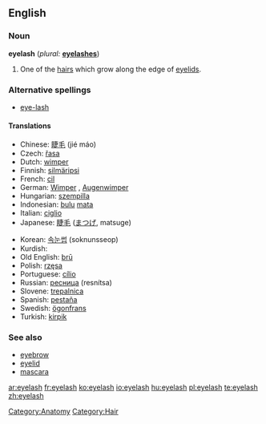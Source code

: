 ==English==

===Noun===
{{wikipedia}}
'''eyelash'''  (''plural:'' '''[[eyelashes]]''')

# One of the [[hair]]s which grow along the edge of [[eyelid]]s.

===Alternative spellings===
* [[eye-lash]]

{{rfc-level|Translations at L4+ not in L3 POS section}}

====Translations====
{{top}}
*Chinese: [[睫毛]] (jié máo)
*Czech: [[řasa]] {{f}}
*Dutch: [[wimper]] {{m}}
*Finnish: [[silmäripsi]]
*French: [[cil]] {{m}}
*German: [[Wimper]] {{f}}, [[Augenwimper]] {{f}}
*Hungarian: [[szempilla]]
*Indonesian: [[bulu]] [[mata]]
*Italian: [[ciglio]] {{m}}
*Japanese: [[睫毛]] ([[まつげ]], matsuge)
{{mid}}
*Korean: [[속눈썹]] (soknunsseop)
*Kurdish: {{KUchar|[[برژانگ]]}}
*Old English: [[bru|brū]]
*Polish: [[rzęsa]] {{f}}
*Portuguese: [[cílio]] {{m}}
*Russian: [[ресница]] (resnítsa) {{f}}
*Slovene: [[trepalnica]] {{f}}
*Spanish: [[pestaña]] {{f}}
*Swedish: [[ögonfrans]] {{c}}
*Turkish: [[kirpik]]
{{bottom}}

===See also===
*[[eyebrow]]
*[[eyelid]]
*[[mascara]]

[[Category:Anatomy]]
[[Category:Hair]]

[[ar:eyelash]]
[[fr:eyelash]]
[[ko:eyelash]]
[[io:eyelash]]
[[hu:eyelash]]
[[pl:eyelash]]
[[te:eyelash]]
[[zh:eyelash]]